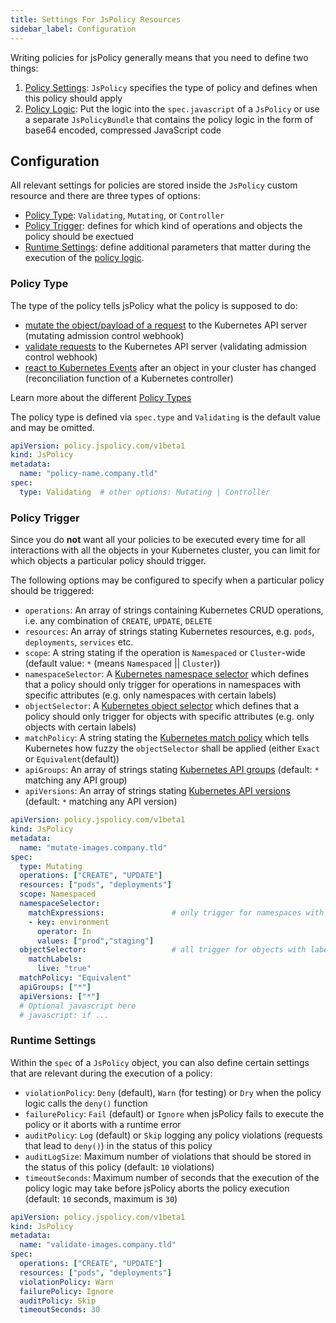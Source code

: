 ```yaml
---
title: Settings For JsPolicy Resources
sidebar_label: Configuration
---
```



Writing policies for jsPolicy generally means that you need to define two things:
1. [Policy Settings](#configuration): `JsPolicy` specifies the type of policy and defines when this policy should apply
2. [Policy Logic](./policy-code): Put the logic into the `spec.javascript` of a `JsPolicy` or use a separate `JsPolicyBundle` that contains the policy logic in the form of base64 encoded, compressed JavaScript code


## Configuration
All relevant settings for policies are stored inside the `JsPolicy` custom resource and there are three types of options:
- [Policy Type](#policy-type): `Validating`, `Mutating`, or `Controller`
- [Policy Trigger](#policy-trigger): defines for which kind of operations and objects the policy should be exectued
- [Runtime Settings](#runtime-settings): define additional parameters that matter during the execution of the [policy logic](./policy-code).

### Policy Type
The type of the policy tells jsPolicy what the policy is supposed to do:
- [mutate the object/payload of a request](../using-policies/policy-types.mdx#mutating) to the Kubernetes API server (mutating admission control webhook)
- [validate requests](../using-policies/policy-types.mdx#validating) to the Kubernetes API server (validating admission control webhook)
- [react to Kubernetes Events](../using-policies/policy-types.mdx#controller) after an object in your cluster has changed (reconciliation function of a Kubernetes controller)

Learn more about the different [Policy Types](../using-policies/policy-types.mdx)

The policy type is defined via `spec.type` and `Validating` is the default value and may be omitted.
```yaml {6}
apiVersion: policy.jspolicy.com/v1beta1
kind: JsPolicy
metadata:
  name: "policy-name.company.tld"
spec:
  type: Validating  # other options: Mutating | Controller 
```

### Policy Trigger
Since you do **not** want all your policies to be executed every time for all interactions with all the objects in your Kubernetes cluster, you can limit for which objects a particular policy should trigger.

The following options may be configured to specify when a particular policy should be triggered:
- `operations`: An array of strings containing Kubernetes CRUD operations, i.e. any combination of `CREATE`, `UPDATE`, `DELETE`
- `resources`: An array of strings stating Kubernetes resources, e.g. `pods`, `deployments`, `services` etc.
- `scope`: A string stating if the operation is `Namespaced` or `Cluster`-wide (default value: `*` (means `Namespaced` || `Cluster`))
- `namespaceSelector`: A [Kubernetes namespace selector](https://kubernetes.io/docs/reference/access-authn-authz/extensible-admission-controllers/#matching-requests-namespaceselector) which defines that a policy should only trigger for operations in namespaces with specific attributes (e.g. only namespaces with certain labels)
- `objectSelector`: A [Kubernetes object selector](https://kubernetes.io/docs/reference/access-authn-authz/extensible-admission-controllers/#matching-requests-objectselector) which defines that a policy should only trigger for objects with specific attributes (e.g. only objects with certain labels)
- `matchPolicy`: A string stating the [Kubernetes match policy](https://kubernetes.io/docs/reference/access-authn-authz/extensible-admission-controllers/#matching-requests-matchpolicy) which tells Kubernetes how fuzzy the `objectSelector` shall be applied (either `Exact` or `Equivalent`(default))
- `apiGroups`: An array of strings stating [Kubernetes API groups](https://kubernetes.io/docs/reference/access-authn-authz/extensible-admission-controllers/#matching-requests-rules) (default: `*` matching any API group)
- `apiVersions`: An array of strings stating [Kubernetes API versions](https://kubernetes.io/docs/reference/access-authn-authz/extensible-admission-controllers/#matching-requests-rules) (default: `*` matching any API version)

```yaml {7-20}
apiVersion: policy.jspolicy.com/v1beta1
kind: JsPolicy
metadata:
  name: "mutate-images.company.tld"
spec:
  type: Mutating
  operations: ["CREATE", "UPDATE"]
  resources: ["pods", "deployments"]
  scope: Namespaced
  namespaceSelector:
    matchExpressions:               # only trigger for namespaces with label "environment: prod" and/or label "environment: staging"
    - key: environment
      operator: In
      values: ["prod","staging"]
  objectSelector:                   # all trigger for objects with label "live: true"
    matchLabels:
      live: "true"
  matchPolicy: "Equivalent"
  apiGroups: ["*"]
  apiVersions: ["*"]
  # Optional javascript here
  # javascript: if ...
```

### Runtime Settings
Within the `spec` of a `JsPolicy` object, you can also define certain settings that are relevant during the execution of a policy:
- `violationPolicy`: `Deny` (default), `Warn` (for testing) or `Dry` when the policy logic calls the `deny()` function
- `failurePolicy`: `Fail` (default) or `Ignore` when jsPolicy fails to execute the policy or it aborts with a runtime error
- `auditPolicy`: `Log` (default) or `Skip` logging any policy violations (requests that lead to `deny()`) in the status of this policy
- `auditLogSize`: Maximum number of violations that should be stored in the status of this policy (default: `10` violations)
- `timeoutSeconds`: Maximum number of seconds that the execution of the policy logic may take before jsPolicy aborts the policy execution (default: `10` seconds, maximum is `30`)

```yaml {7-20}
apiVersion: policy.jspolicy.com/v1beta1
kind: JsPolicy
metadata:
  name: "validate-images.company.tld"
spec:
  operations: ["CREATE", "UPDATE"]
  resources: ["pods", "deployments"]
  violationPolicy: Warn
  failurePolicy: Ignore
  auditPolicy: Skip
  timeoutSeconds: 30
```
